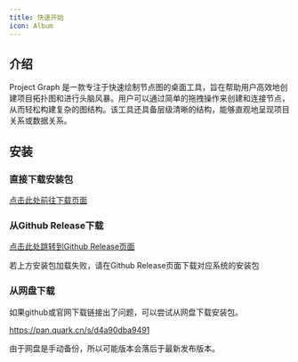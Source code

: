 ```yaml
---
title: 快速开始
icon: Album
---
```


## 介绍

Project Graph 是一款专注于快速绘制节点图的桌面工具，旨在帮助用户高效地创建项目拓扑图和进行头脑风暴。用户可以通过简单的拖拽操作来创建和连接节点，从而轻松构建复杂的图结构。该工具还具备层级清晰的结构，能够直观地呈现项目关系或数据关系。

## 安装

### 直接下载安装包

[点击此处前往下载页面](/release/latest)

### 从Github Release下载

[点击此处跳转到Github Release页面](https://github.com/LiRenTech/project-graph/releases)

若上方安装包加载失败，请在Github Release页面下载对应系统的安装包

### 从网盘下载

如果github或官网下载链接出了问题，可以尝试从网盘下载安装包。

https://pan.quark.cn/s/d4a90dba9491

由于网盘是手动备份，所以可能版本会落后于最新发布版本。

